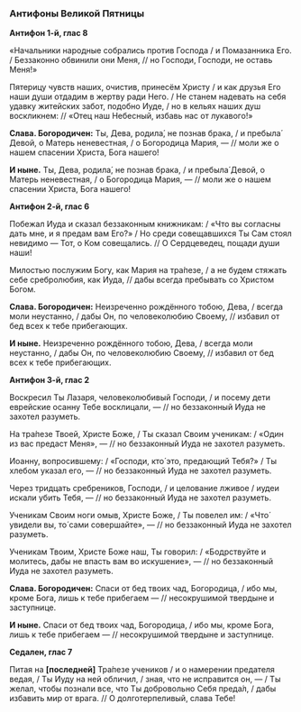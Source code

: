 ### Антифоны Великой Пятницы

**Антифон 1-й, глас 8**

«Начальники народные собрались против Господа / и Помазанника Его. / Беззаконно обвинили они Меня, // но Господи, Господи, не оставь Меня!» 

Пятерицу чувств наших, очистив, принесём Христу / и как друзья Его наши души отдадим в жертву ради Него. / Не станем надевать на себя удавку житейских забот, подобно Иуде, / но в кельях наших душ воскликнем: // «Отец наш Небесный, избавь нас от лукавого!»

**Слава. Богородичен:** Ты, Дева, родила́, не познав брака, / и пребыла́ Девой, о Матерь неневестная, / о Богородица Мария, — // моли же о нашем спасении Христа, Бога нашего! 

**И ныне.** Ты, Дева, родила́, не познав брака, / и пребыла́ Девой, о Матерь неневестная, / о Богородица Мария, — // моли же о нашем спасении Христа, Бога нашего! 

**Антифон 2-й, глас 6**

Побежал Иуда и сказал беззаконным книжникам: / «Что вы согласны дать мне, и я предам вам Его?» / Но среди совещавшихся Ты Сам стоял невидимо — Тот, о Ком совещались. // О Сердцеведец, пощади души наши!

Милостью послужим Богу, как Мария на тра́пезе, / а не будем стяжать себе сребролюбия, как Иуда, // дабы всегда пребывать со Христом Богом.

**Слава. Богородичен:** Неизреченно рождённого тобою, Дева, / всегда моли неустанно, / дабы Он, по человеколюбию Своему, // избавил от бед всех к тебе прибегающих.

**И ныне.** Неизреченно рождённого тобою, Дева, / всегда моли неустанно, / дабы Он, по человеколюбию Своему, // избавил от бед всех к тебе прибегающих.

**Антифон 3-й, глас 2**

Воскресил Ты Лазаря, человеколюбивый Господи, / и посему дети еврейские осанну Тебе восклицали, — // но беззаконный Иуда не захотел разуметь.

На тра́пезе Твоей, Христе Боже, / Ты сказал Своим ученикам: / «Один из вас предаст Меня», — // но беззаконный Иуда не захотел разуметь.

Иоанну, вопросившему: / «Господи, кто́ это, предающий Тебя?» / Ты хлебом указал его, — // но беззаконный Иуда не захотел разуметь.

Через тридцать сребреников, Господи, / и целование лживое / иудеи искали убить Тебя, — // но беззаконный Иуда не захотел разуметь.

Ученикам Своим ноги омыв, Христе Боже, / Ты повелел им: / «Что́ увидели вы, то́ сами совершайте», — // но беззаконный Иуда не захотел разуметь.

Ученикам Твоим, Христе Боже наш, Ты говорил: / «Бодрствуйте и молитесь, дабы не впасть вам во искушение», — // но беззаконный Иуда не захотел разуметь.

**Слава. Богородичен:** Спаси от бед твоих чад, Богородица, / ибо мы, кроме Бога, лишь к тебе прибегаем — // несокрушимой твердыне и заступнице.

**И ныне.** Спаси от бед твоих чад, Богородица, / ибо мы, кроме Бога, лишь к тебе прибегаем — // несокрушимой твердыне и заступнице.

**Седален, глас 7**

Питая на **[**последней**]** Тра́пезе учеников / и о намерении предателя ведая, / Ты Иуду на ней обличил, / зная, что не исправится он, — / Ты желал, чтобы познали все, что Ты добровольно Себя преда́л, / дабы избавить мир от врага. // О долготерпеливый, слава Тебе!

